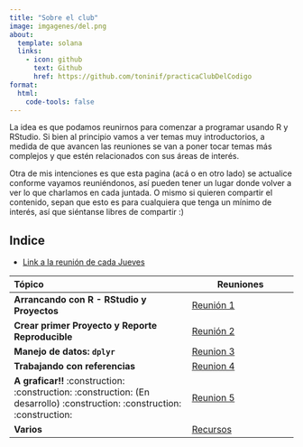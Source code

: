 ```yaml
---
title: "Sobre el club"
image: imgagenes/del.png
about:
  template: solana
  links:
    - icon: github
      text: Github
      href: https://github.com/toninif/practicaClubDelCodigo
format: 
  html:
    code-tools: false
---
```


La idea es que podamos reunirnos para comenzar a programar usando R y RStudio. Si bien al principio vamos a ver temas muy introductorios, a medida de que avancen las reuniones se van a poner tocar temas más complejos y que estén relacionados con sus áreas de interés.

Otra de mis intenciones es que esta pagina (acá o en otro lado) se actualice conforme vayamos reuniéndonos, así pueden tener un lugar donde volver a ver lo que charlamos en cada juntada. O mismo si quieren compartir el contenido, sepan que esto es para cualquiera que tenga un mínimo de interés, así que siéntanse libres de compartir :)

## Indice

-   [Link a la reunión de cada Jueves](https://us02web.zoom.us/j/84578688435)

| Tópico                                                                                                                     | Reuniones                                                               |
|:---------------------------------------------------------------------------------------------------------------------------|-------------------------------------------------------------------------|
| **Arrancando con R - RStudio y Proyectos**                                                                                 | [Reunión 1](https://toninif.github.io/blog_clubdelcodigo/reunion1.html) |
| **Crear primer Proyecto y Reporte Reproducible**                                                                           | [Reunión 2](https://toninif.github.io/blog_clubdelcodigo/reunion2.html) |
| **Manejo de datos: `dplyr`**                                                                                               | [Reunion 3](https://toninif.github.io/blog_clubdelcodigo/reunion3.html) |
| **Trabajando con referencias**                                                                                             | [Reunion 4](https://toninif.github.io/blog_clubdelcodigo/reunion4.html) |
| **A graficar!!** :construction: :construction: :construction: (En desarrollo) :construction: :construction: :construction: | [Reunion 5](https://toninif.github.io/blog_clubdelcodigo/reunion5.html) |
| **Varios**                                                                                                                 | [Recursos](https://toninif.github.io/blog_clubdelcodigo/recursos.html)  |
